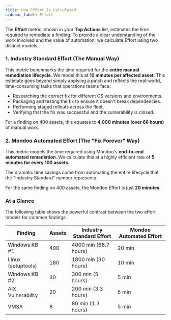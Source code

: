 ```yaml
---
title: How Effort Is Calculated
sidebar_label: Effort
---
```


The **Effort** metric, shown in your **Top Actions** list, estimates the time required to remediate a finding. To provide a clear understanding of the work involved and the value of automation, we calculate Effort using two distinct models.

### 1. Industry Standard Effort (The Manual Way)

This metric benchmarks the time required for the **entire manual remediation lifecycle**. We model this at **10 minutes per affected asset**. This estimate goes beyond simply applying a patch and reflects the real-world, time-consuming tasks that operations teams face:

* Researching the correct fix for different OS versions and environments.
* Packaging and testing the fix to ensure it doesn't break dependencies.
* Performing staged rollouts across the fleet.
* Verifying that the fix was successful and the vulnerability is closed.

For a finding on 400 assets, this equates to **4,000 minutes (over 66 hours)** of manual work.

### 2. Mondoo Automated Effort (The "Fix Forever" Way)

This metric models the time required using Mondoo's **end-to-end automated remediation**. We calculate this at a highly efficient rate of **5 minutes for every 100 assets**.

The dramatic time savings come from automating the entire lifecycle that the "Industry Standard" number represents.

For the same finding on 400 assets, the Mondoo Effort is just **20 minutes**.

### At a Glance

The following table shows the powerful contrast between the two effort models for common findings:

| Finding             | Assets | Industry Standard Effort | Mondoo Automated Effort |
| ------------------- | ------ | ---------------------- | ----------------------- |
| Windows KB #1       | 400    | 4000 min (66.7 hours)  | 20 min                  |
| Linux (setuptools)  | 180    | 1800 min (30 hours)    | 10 min                  |
| Windows KB #2       | 30     | 300 min (5 hours)      | 5 min                   |
| AIX Vulnerability   | 20     | 200 min (3.3 hours)    | 5 min                   |
| VMSA                | 8      | 80 min (1.3 hours)     | 5 min                   |